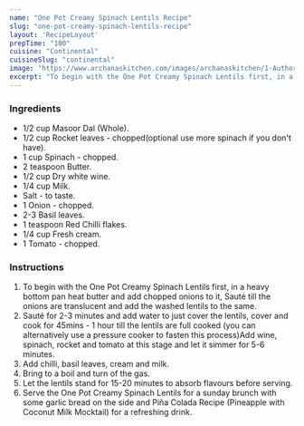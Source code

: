 ---
name: "One Pot Creamy Spinach Lentils Recipe"
slug: "one-pot-creamy-spinach-lentils-recipe"
layout: 'RecipeLayout'
prepTime: "100"
cuisine: "Continental"
cuisineSlug: "continental"
image: "https://www.archanaskitchen.com/images/archanaskitchen/1-Author/Monika_Manchanda/One_Pot_Creamy_Spinach_Lentils.jpg"
excerpt: "To begin with the One Pot Creamy Spinach Lentils first, in a heavy bottom pan heat butter and add chopped onions to it, Sauté till the onions are translucent and add the washed lentils to the same"
---

### Ingredients

- 1/2 cup Masoor Dal (Whole).
- 1/2 cup Rocket leaves - chopped(optional use more spinach if you don't have).
- 1 cup Spinach - chopped.
- 2 teaspoon Butter.
- 1/2 cup Dry white wine.
- 1/4 cup Milk.
- Salt - to taste.
- 1 Onion - chopped.
- 2-3 Basil leaves.
- 1 teaspoon Red Chilli flakes.
- 1/4 cup Fresh cream.
- 1 Tomato - chopped.

### Instructions

1. To begin with the One Pot Creamy Spinach Lentils first, in a heavy bottom pan heat butter and add chopped onions to it, Sauté till the onions are translucent and add the washed lentils to the same.
1. Sauté for 2-3 minutes and add water to just cover the lentils, cover and cook for 45mins - 1 hour till the lentils are full cooked (you can alternatively use a pressure cooker to fasten this process)Add wine, spinach, rocket and tomato at this stage and let it simmer for 5-6 minutes.
1. Add chilli, basil leaves, cream and milk.
1. Bring to a boil and turn of the gas.
1. Let the lentils stand for 15-20 minutes to absorb flavours before serving.
1. Serve the One Pot Creamy Spinach Lentils for a sunday brunch  with some garlic bread on the side and Piña Colada Recipe (Pineapple with Coconut Milk Mocktail) for a refreshing drink.
